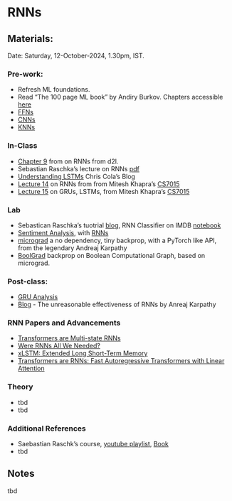 # RNNs {.unnumbered}

## Materials:

Date: Saturday, 12-October-2024, 1.30pm, IST.

### Pre-work:

-   Refresh ML foundations.
-   Read "The 100 page ML book" by Andiry Burkov. Chapters accessible [here](https://themlbook.com/wiki/doku.php)
-   [FFNs](./L01.qmd)
-   [CNNs](./L02.qmd)
-   [KNNs](./L03.qmd)

### In-Class

-   [Chapter 9](https://d2l.ai/chapter_recurrent-neural-networks/index.html) from on RNNs from d2l.
-   Sebastian Raschka's lecture on RNNs [pdf](https://sebastianraschka.com/pdf/lecture-notes/stat453ss21/L15_intro-rnn__slides.pdf)
-   [Understanding LSTMs](https://colah.github.io/posts/2015-08-Understanding-LSTMs/) Chris Cola's Blog
-   [Lecture 14](https://www.cse.iitm.ac.in/~miteshk/CS7015/Slides/Handout/Lecture14.pdf) on RNNs from from Mitesh Khapra's [CS7015](https://www.cse.iitm.ac.in/~miteshk/CS7015_2019.html)
-   [Lecture 15](https://www.cse.iitm.ac.in/~miteshk/CS7015/Slides/Handout/Lecture15.pdf) on GRUs, LSTMs, from Mitesh Khapra's [CS7015](https://www.cse.iitm.ac.in/~miteshk/CS7015_2019.html)

### Lab

-   Sebastican Raschka's tuotrial [blog](https://sebastianraschka.com/blog/2021/dl-course.html#l15-introduction-to-recurrent-neural-networks), RNN Classifier on IMDB [notebook](https://github.com/rasbt/stat453-deep-learning-ss21/blob/main/L15/1_lstm.ipynb)
-   [Sentiment Analysis](https://github.com/bentrevett/pytorch-sentiment-analysis), with [RNNs](https://github.com/bentrevett/pytorch-sentiment-analysis/blob/main/2%20-%20Recurrent%20Neural%20Networks.ipynb)
-   [micrograd](https://github.com/karpathy/micrograd) a no dependency, tiny backprop, with a PyTorch like API, from the legendary Andreaj Karpathy
-   [BoolGrad](https://github.com/mlsquare/boolgrad) backprop on Boolean Computational Graph, based on micrograd.

### Post-class:

-   [GRU Analysis](https://www.youtube.com/watch?v=0oaSSenz_kg)
-   [Blog](https://karpathy.github.io/2015/05/21/rnn-effectiveness/) - The unreasonable effectiveness of RNNs by Anreaj Karpathy

### RNN Papers and Advancements

-   [Transformers are Multi-state RNNs](https://arxiv.org/abs/2401.06104)
-   [Were RNNs All We Needed?](https://arxiv.org/abs/2410.01201)
-   [xLSTM: Extended Long Short-Term Memory](https://arxiv.org/abs/2405.04517)
-   [Transformers are RNNs: Fast Autoregressive Transformers with Linear Attention](https://arxiv.org/abs/2006.16236)

### Theory

-   tbd
-   tbd

### Additional References

-   Saebastian Raschk's course, [youtube playlist](https://youtube.com/playlist?list=PLTKMiZHVd_2KJtIXOW0zFhFfBaJJilH51&si=fMA1c-lNpbOENP0b), [Book](https://github.com/rasbt/python-machine-learning-book-3rd-edition)
-   tbd

## Notes

tbd
